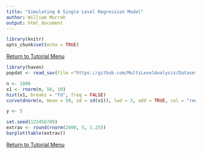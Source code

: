 ```yaml
---
title: "Simulating A Single Level Regression Model"
author: William Murrah
output: html_document
---
```


```r
library(knitr)
opts_chunk$set(echo = TRUE)
```

[Return to Tutorial Menu](https::/auqmer.github.io/MultilevelModelR/)

```r
library(haven)
popdat <- read_sav(file ="https://github.com/MultiLevelAnalysis/Datasets-third-edition-Multilevel-book/blob/master/chapter%202/popularity/SPSS/popular2.sav?raw=true")
```



```r
n <- 1000
x1 <- rnorm(n, 50, 10)
hist(x1, breaks = "fd", freq = FALSE)
curve(dnorm(x, mean = 50, sd = sd(x1)), lwd = 3, add = TRUE, col = "red")
```

```r
y <- 5
```


```r
set.seed(123456789)
extrav <- round(rnorm(2000, 5, 1.25))
barplot(table(extrav))
```




[Return to Tutorial Menu](https::/auqmer.github.io/MultilevelModelR/)


	
	

